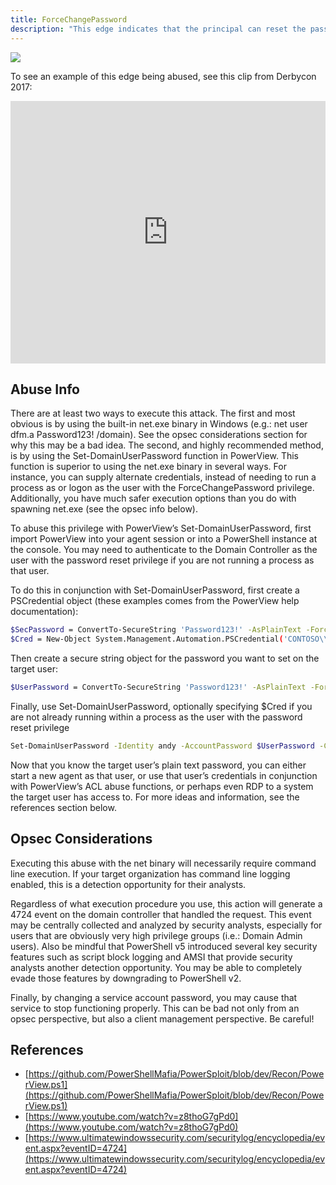 ---
title: ForceChangePassword
description: "This edge indicates that the principal can reset the password of the target user without knowing the current password of that user."
---

<img noZoom src="/assets/enterprise-AND-community-edition-pill-tag.svg"/>


To see an example of this edge being abused, see this clip from Derbycon 2017:

<iframe id="youtube-912" frameborder="0" allowfullscreen="" allow="accelerometer; autoplay; clipboard-write; encrypted-media; gyroscope; picture-in-picture; web-share" referrerpolicy="strict-origin-when-cross-origin" title="Player for Here Be Dragons The Unexplored Land of Active Directory ACLs [Corrected Audio]" width="100%" height="420" src="https://www.youtube.com/embed/z8thoG7gPd0?autoplay=0&amp;controls=0&amp;disablekb=1&amp;playsinline=1&amp;cc_load_policy=0&amp;cc_lang_pref=auto&amp" data-gtm-yt-inspected-6="true"></iframe>

## Abuse Info

There are at least two ways to execute this attack. The first and most obvious is by using the built-in net.exe binary in Windows (e.g.: net user dfm.a Password123! /domain). See the opsec considerations section for why this may be a bad idea. The second, and highly recommended method, is by using the Set-DomainUserPassword function in PowerView. This function is superior to using the net.exe binary in several ways. For instance, you can supply alternate credentials, instead of needing to run a process as or logon as the user with the ForceChangePassword privilege. Additionally, you have much safer execution options than you do with spawning net.exe (see the opsec info below).

To abuse this privilege with PowerView’s Set-DomainUserPassword, first import PowerView into your agent session or into a PowerShell instance at the console. You may need to authenticate to the Domain Controller as the user with the password reset privilege if you are not running a process as that user.

To do this in conjunction with Set-DomainUserPassword, first create a PSCredential object (these examples comes from the PowerView help documentation):

```bash
$SecPassword = ConvertTo-SecureString 'Password123!' -AsPlainText -Force
$Cred = New-Object System.Management.Automation.PSCredential('CONTOSO\\dfm.a', $SecPassword)
```

Then create a secure string object for the password you want to set on the target user:

```bash
$UserPassword = ConvertTo-SecureString 'Password123!' -AsPlainText -Force
```
Finally, use Set-DomainUserPassword, optionally specifying $Cred if you are not already running within a process as the user with the password reset privilege

```bash
Set-DomainUserPassword -Identity andy -AccountPassword $UserPassword -Credential $Cred
```

Now that you know the target user’s plain text password, you can either start a new agent as that user, or use that user’s credentials in conjunction with PowerView’s ACL abuse functions, or perhaps even RDP to a system the target user has access to. For more ideas and information, see the references section below.

## Opsec Considerations
Executing this abuse with the net binary will necessarily require command line execution. If your target organization has command line logging enabled, this is a detection opportunity for their analysts.

Regardless of what execution procedure you use, this action will generate a 4724 event on the domain controller that handled the request. This event may be centrally collected and analyzed by security analysts, especially for users that are obviously very high privilege groups (i.e.: Domain Admin users). Also be mindful that PowerShell v5 introduced several key security features such as script block logging and AMSI that provide security analysts another detection opportunity. You may be able to completely evade those features by downgrading to PowerShell v2.

Finally, by changing a service account password, you may cause that service to stop functioning properly. This can be bad not only from an opsec perspective, but also a client management perspective. Be careful!

## References

* [https://github.com/PowerShellMafia/PowerSploit/blob/dev/Recon/PowerView.ps1](https://github.com/PowerShellMafia/PowerSploit/blob/dev/Recon/PowerView.ps1)
* [https://www.youtube.com/watch?v=z8thoG7gPd0](https://www.youtube.com/watch?v=z8thoG7gPd0)
* [https://www.ultimatewindowssecurity.com/securitylog/encyclopedia/event.aspx?eventID=4724](https://www.ultimatewindowssecurity.com/securitylog/encyclopedia/event.aspx?eventID=4724)
